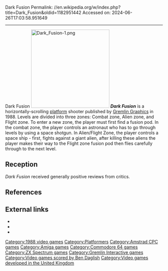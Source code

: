 Dark Fusion
Permalink: //en.wikipedia.org/w/index.php?title=Dark_Fusion&oldid=1182951442
Accessed on: 2024-06-26T17:03:58.951649



------
Dark Fusion
{{more citations needed|date=August 2016}}
{{Infobox video game
| title = Dark Fusion
| image = Dark Fusion.png
| developer = [[Gremlin Graphics]]
| publisher = [[Gremlin Graphics]]
| designer = Bernie Drummond
| composer = [[Ben Daglish]]
| released = [[1989 in video gaming|April 1989]]
| modes = [[Single-player]]
| genre = [[Platform game|Platform]], [[Shooter game|shooter]]
| platforms = [[ZX Spectrum]], [[Amstrad CPC]], [[Amiga]], [[Commodore 64]]
}}
[[File:Dark Fusion-1.png|left|thumb|250px]]
'''''Dark Fusion''''' is a horizontally-scrolling [[platform game|platform]] shooter published by [[Gremlin Graphics]] in 1988. Levels are divided into three zones: Combat zone, Alien zone, and Flight zone. To enter a new zone, the player must first find a fusion pod. In the combat zone, the player controls an astronaut who has to go through levels by using a space shotgun. In Alien/Flight Zone, the player controls a space ship - first, fights against a giant alien, after killing these aliens the player makes their way to the Flight zone fusion pod then flies carefully through to the next level.

==Reception==
{{Video game reviews
|CRASH = 80%<ref>{{cite magazine|magazine=[[Crash (magazine)|Crash]]|title=Reviews|page=62|issue=62|date=March 1989|url=https://archive.org/details/Crash_No._62_1989-03_Newsfield_GB/page/n61/mode/2up/}}</ref>
|SUser = 79%<ref>{{cite magazine|magazine=[[Sinclair User]]|title=Games Review|page=12|issue=80|date=November 1988|url=https://archive.org/details/sinclair-user-magazine-080/mode/2up/}}</ref>
|YSinclair=7/10<ref>{{cite magazine|magazine=[[Your Sinclair]]|title=Reviews|last=South|first=Phil|page=96|issue=36|date=December 1988|url=https://archive.org/details/your-sinclair-36/page/n87/mode/2up/}}</ref>
}}
''Dark Fusion'' received generally positive reviews from critics.

==References==
{{Reflist}}

==External links==
* {{internet archive game|zx_Dark_Fusion_1988_Gremlin_Graphics_Software}}
* {{WoS game|id=0001257|name=Dark Fusion}}
* {{lemon64 game|name=Dark Fusion|id=631}}

[[Category:1988 video games]]
[[Category:Platformers]]
[[Category:Amstrad CPC games]]
[[Category:Amiga games]]
[[Category:Commodore 64 games]]
[[Category:ZX Spectrum games]]
[[Category:Gremlin Interactive games]]
[[Category:Video games scored by Ben Daglish]]
[[Category:Video games developed in the United Kingdom]]

{{platform-videogame-stub}}